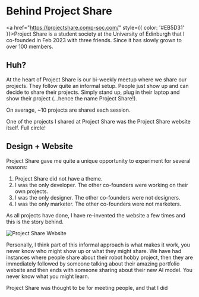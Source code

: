 

<LinkTo displayText="Back" link="/" />
<br />
<br />

# Behind Project Share

<a href="https://projectshare.comp-soc.com/" style={{ color: '#EB5D31' }}>Project Share</a> is a student society at the University of Edinburgh that I co-founded in Feb 2023 with three friends. Since it has slowly grown to over 100 members. 

## Huh? 

At the heart of Project Share is our bi-weekly meetup where we share our projects. They follow quite an informal setup. People just show up and can decide to share their projects. Simply stand up, plug in their laptop and show their project (...hence the name Project Share!).

On average, ~10 projects are shared each session. 

One of the projects I shared at Project Share was the Project Share website itself. Full circle!

## Design + Website

Project Share gave me quite a unique opportunity to experiment for several reasons:
1. Project Share did not have a theme.
2. I was the only developer. The other co-founders were working on their own projects.
3. I was the only designer. The other co-founders were not designers.
4. I was the only marketer. The other co-founders were not marketers.

As all projects have done, I have re-invented the website a few times and this is the story behind. 

<Image src="/ps-browser.png" alt="Project Share Website" width={1000} height={1000} className="object-contain w-full h-full bg-card rounded-lg"/>

Personally, I think part of this informal approach is what makes it work, you never know who might show up or what they might share. We have had instances where people share about their robot hobby project, then they are immediately followed by someone talking about their amazing portfolio website and then ends with someone sharing about their new AI model. You never know what you might learn.

Project Share was thought to be for meeting people, and that I did